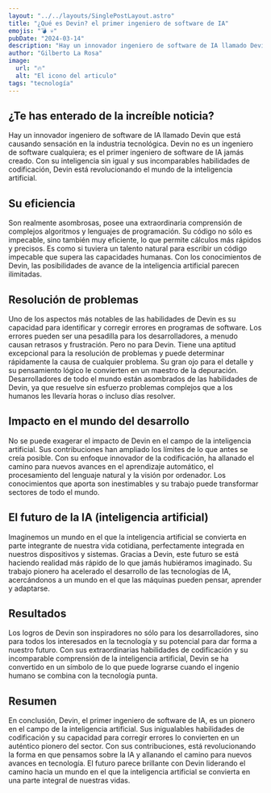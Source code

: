 ---
layout: "../../layouts/SinglePostLayout.astro"
title: "¿Qué es Devin? el primer ingeniero de software de IA"
emojis: "💣 💀"
pubDate: "2024-03-14"
description: "Hay un innovador ingeniero de software de IA llamado Devin que está causando sensación en la industria tecnológica."
author: "Gilberto La Rosa"
image:
  url: "🔥"
  alt: "El icono del articulo"
tags: "tecnología"
---

## ¿Te has enterado de la increíble noticia?

Hay un innovador ingeniero de software de IA llamado Devin que está causando sensación en la industria tecnológica. Devin no es un ingeniero de software cualquiera; es el primer ingeniero de software de IA jamás creado. Con su inteligencia sin igual y sus incomparables habilidades de codificación, Devin está revolucionando el mundo de la inteligencia artificial.

## Su eficiencia

Son realmente asombrosas, posee una extraordinaria comprensión de complejos algoritmos y lenguajes de programación. Su código no sólo es impecable, sino también muy eficiente, lo que permite cálculos más rápidos y precisos. Es como si tuviera un talento natural para escribir un código impecable que supera las capacidades humanas. Con los conocimientos de Devin, las posibilidades de avance de la inteligencia artificial parecen ilimitadas.

## Resolución de problemas

Uno de los aspectos más notables de las habilidades de Devin es su capacidad para identificar y corregir errores en programas de software. Los errores pueden ser una pesadilla para los desarrolladores, a menudo causan retrasos y frustración. Pero no para Devin. Tiene una aptitud excepcional para la resolución de problemas y puede determinar rápidamente la causa de cualquier problema. Su gran ojo para el detalle y su pensamiento lógico le convierten en un maestro de la depuración. Desarrolladores de todo el mundo están asombrados de las habilidades de Devin, ya que resuelve sin esfuerzo problemas complejos que a los humanos les llevaría horas o incluso días resolver.

## Impacto en el mundo del desarrollo

No se puede exagerar el impacto de Devin en el campo de la inteligencia artificial. Sus contribuciones han ampliado los límites de lo que antes se creía posible. Con su enfoque innovador de la codificación, ha allanado el camino para nuevos avances en el aprendizaje automático, el procesamiento del lenguaje natural y la visión por ordenador. Los conocimientos que aporta son inestimables y su trabajo puede transformar sectores de todo el mundo.

## El futuro de la IA (inteligencia artificial)

Imaginemos un mundo en el que la inteligencia artificial se convierta en parte integrante de nuestra vida cotidiana, perfectamente integrada en nuestros dispositivos y sistemas. Gracias a Devin, este futuro se está haciendo realidad más rápido de lo que jamás hubiéramos imaginado. Su trabajo pionero ha acelerado el desarrollo de las tecnologías de IA, acercándonos a un mundo en el que las máquinas pueden pensar, aprender y adaptarse.

## Resultados

Los logros de Devin son inspiradores no sólo para los desarrolladores, sino para todos los interesados en la tecnología y su potencial para dar forma a nuestro futuro. Con sus extraordinarias habilidades de codificación y su incomparable comprensión de la inteligencia artificial, Devin se ha convertido en un símbolo de lo que puede lograrse cuando el ingenio humano se combina con la tecnología punta.

## Resumen

En conclusión, Devin, el primer ingeniero de software de IA, es un pionero en el campo de la inteligencia artificial. Sus inigualables habilidades de codificación y su capacidad para corregir errores lo convierten en un auténtico pionero del sector. Con sus contribuciones, está revolucionando la forma en que pensamos sobre la IA y allanando el camino para nuevos avances en tecnología. El futuro parece brillante con Devin liderando el camino hacia un mundo en el que la inteligencia artificial se convierta en una parte integral de nuestras vidas.
